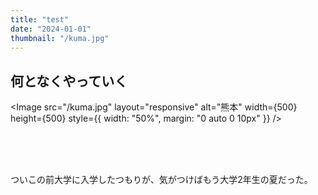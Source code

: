 ```yaml
---
title: "test"
date: "2024-01-01"
thumbnail: "/kuma.jpg"
---
```


## <span>何となく</span>やっていく

<Image
  src="/kuma.jpg"
  layout="responsive"
  alt="熊本"
  width={500}
  height={500}
  style={{ width: "50%", margin: "0 auto 0 10px" }}
/>

<br />
<br />
<br />

ついこの前大学に入学したつもりが、気がつけばもう大学<span>2</span>年生の夏だった。

